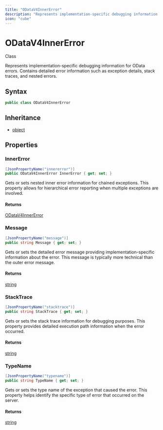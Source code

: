 ```yaml
---
title: "ODataV4InnerError"
description: "Represents implementation-specific debugging information for OData errors."
icon: "cube"
---
```


# ODataV4InnerError

<Badge variant="outline">Class</Badge>

Represents implementation-specific debugging information for OData errors.
Contains detailed error information such as exception details, stack traces, and nested errors.

## Syntax

```csharp
public class ODataV4InnerError
```

## Inheritance

- [object](https://learn.microsoft.com/dotnet/api/system.object)

## Properties

### InnerError

```csharp
[JsonPropertyName("innererror")]
public ODataV4InnerError InnerError { get; set; }
```

Gets or sets nested inner error information for chained exceptions.
This property allows for hierarchical error reporting when multiple exceptions are involved.

#### Returns

[ODataV4InnerError](/api-reference/cloudnimble/easyaf/http/odata/odatav4innererror)

### Message

```csharp
[JsonPropertyName("message")]
public string Message { get; set; }
```

Gets or sets the detailed error message providing implementation-specific information about the error.
This message is typically more technical than the outer error message.

#### Returns

[string](https://learn.microsoft.com/dotnet/api/system.string)

### StackTrace

```csharp
[JsonPropertyName("stacktrace")]
public string StackTrace { get; set; }
```

Gets or sets the stack trace information for debugging purposes.
This property provides detailed execution path information when the error occurred.

#### Returns

[string](https://learn.microsoft.com/dotnet/api/system.string)

### TypeName

```csharp
[JsonPropertyName("typename")]
public string TypeName { get; set; }
```

Gets or sets the type name of the exception that caused the error.
This property helps identify the specific type of error that occurred on the server.

#### Returns

[string](https://learn.microsoft.com/dotnet/api/system.string)


